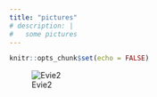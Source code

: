 ```yaml
---
title: "pictures"
# description: |
#   some pictures
---
```


```r
knitr::opts_chunk$set(echo = FALSE)
```


![Evie2](images/evie2.png)
